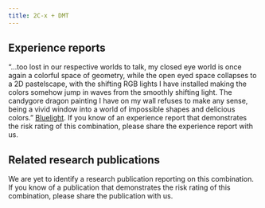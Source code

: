 ---
title: 2C-x + DMT
---

## Experience reports

“…too lost in our respective worlds to talk, my closed eye world is once again a colorful space of geometry, while the open eyed space collapses to a 2D pastelscape, with the shifting RGB lights I have installed making the colors somehow jump in waves from the smoothly shifting light. The candygore dragon painting I have on my wall refuses to make any sense, being a vivid window into a world of impossible shapes and delicious colors.” [Bluelight](https://erowid.org/experiences/exp.php?ID=116279).
If you know of an experience report that demonstrates the risk rating of this combination, please share the experience report with us.


## Related research publications

We are yet to identify a research publication reporting on this combination. If you know of a publication that demonstrates the risk rating of this combination, please share the publication with us.
